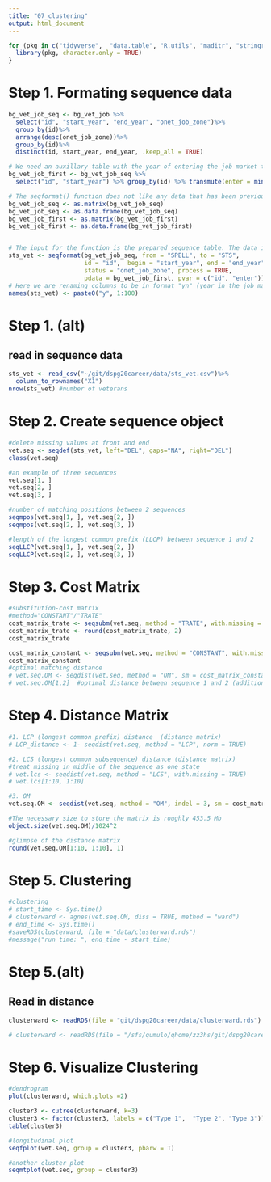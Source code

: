 ```yaml
---
title: "07_clustering"
output: html_document
---
```


```r
for (pkg in c("tidyverse",  "data.table", "R.utils", "maditr", "stringr", "stringi", "dplyr", "ggplot2", "lubridate", "gt", "DataExplorer", "TraMineR", "TraMineRextras", "cluster")) {
  library(pkg, character.only = TRUE)
}
```


# Step 1. Formating sequence data
```r
bg_vet_job_seq <- bg_vet_job %>%
  select("id", "start_year", "end_year", "onet_job_zone")%>%
  group_by(id)%>%
  arrange(desc(onet_job_zone))%>%
  group_by(id)%>%
  distinct(id, start_year, end_year, .keep_all = TRUE)

# We need an auxillary table with the year of entering the job market to align the sequences
bg_vet_job_first <- bg_vet_job_seq %>% 
  select("id", "start_year") %>% group_by(id) %>% transmute(enter = min(start_year)) %>% distinct() %>% ungroup()

# The seqformat() function does not like any data that has been previously grouped. Here we are "resetting" the data so that it will pass through the function.
bg_vet_job_seq <- as.matrix(bg_vet_job_seq)
bg_vet_job_seq <- as.data.frame(bg_vet_job_seq)
bg_vet_job_first <- as.matrix(bg_vet_job_first)
bg_vet_job_first <- as.data.frame(bg_vet_job_first)


# The input for the function is the prepared sequence table. The data is in format SPELL and we are transforming to format STS. By setting process = TRUE we can align the sequences using the prepared auxillary table.
sts_vet <- seqformat(bg_vet_job_seq, from = "SPELL", to = "STS",
                     id = "id",  begin = "start_year", end = "end_year", 
                     status = "onet_job_zone", process = TRUE,
                     pdata = bg_vet_job_first, pvar = c("id", "enter"))
# Here we are renaming columns to be in format "yn" (year in the job market)
names(sts_vet) <- paste0("y", 1:100)

```

# Step 1. (alt)
## read in sequence data
```r
sts_vet <- read_csv("~/git/dspg20career/data/sts_vet.csv")%>%
  column_to_rownames("X1")
nrow(sts_vet) #number of veterans
```

# Step 2. Create sequence object
```r
#delete missing values at front and end
vet.seq <- seqdef(sts_vet, left="DEL", gaps="NA", right="DEL")
class(vet.seq)

#an example of three sequences
vet.seq[1, ]
vet.seq[2, ]
vet.seq[3, ]

#number of matching positions between 2 sequences
seqmpos(vet.seq[1, ], vet.seq[2, ]) 
seqmpos(vet.seq[2, ], vet.seq[3, ])

#length of the longest common prefix (LLCP) between sequence 1 and 2
seqLLCP(vet.seq[1, ], vet.seq[2, ])
seqLLCP(vet.seq[2, ], vet.seq[3, ])
```

# Step 3. Cost Matrix
```r
#substitution-cost matrix
#method="CONSTANT"/"TRATE"
cost_matrix_trate <- seqsubm(vet.seq, method = "TRATE", with.missing = TRUE)
cost_matrix_trate <- round(cost_matrix_trate, 2)
cost_matrix_trate

cost_matrix_constant <- seqsubm(vet.seq, method = "CONSTANT", with.missing = TRUE)
cost_matrix_constant
#optimal matching distance
# vet.seq.OM <- seqdist(vet.seq, method = "OM", sm = cost_matrix_constant)
# vet.seq.OM[1,2]  #optimal distance between sequence 1 and 2 (addition, deletion)
```

# Step 4. Distance Matrix
```r
#1. LCP (longest common prefix) distance  (distance matrix)
# LCP_distance <- 1- seqdist(vet.seq, method = "LCP", norm = TRUE)

#2. LCS (longest common subsequence) distance (distance matrix)
#treat missing in middle of the sequence as one state
# vet.lcs <- seqdist(vet.seq, method = "LCS", with.missing = TRUE)
# vet.lcs[1:10, 1:10]

#3. OM
vet.seq.OM <- seqdist(vet.seq, method = "OM", indel = 3, sm = cost_matrix_trate, with.missing = TRUE)

#The necessary size to store the matrix is roughly 453.5 Mb
object.size(vet.seq.OM)/1024^2

#glimpse of the distance matrix
round(vet.seq.OM[1:10, 1:10], 1)
```

# Step 5. Clustering
```r
#clustering
# start_time <- Sys.time()
# clusterward <- agnes(vet.seq.OM, diss = TRUE, method = "ward")
# end_time <- Sys.time()
#saveRDS(clusterward, file = "data/clusterward.rds")
#message("run time: ", end_time - start_time)
```

# Step 5.(alt) 
## Read in distance
```r
clusterward <- readRDS(file = "git/dspg20career/data/clusterward.rds")  #set your own directory

# clusterward <- readRDS(file = "/sfs/qumulo/qhome/zz3hs/git/dspg20career/data/clusterward.rds")
```

# Step 6. Visualize Clustering
```r
#dendrogram 
plot(clusterward, which.plots =2)

cluster3 <- cutree(clusterward, k=3)
cluster3 <- factor(cluster3, labels = c("Type 1",  "Type 2", "Type 3"))
table(cluster3)

#longitudinal plot
seqfplot(vet.seq, group = cluster3, pbarw = T)

#another cluster plot
seqmtplot(vet.seq, group = cluster3)
```

